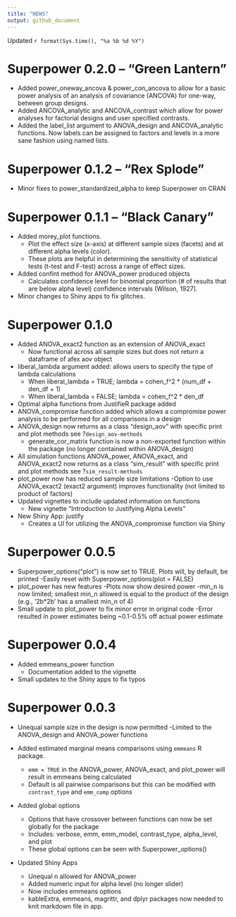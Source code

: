 ```yaml
---
title: "NEWS"
output: github_document
---
```


Updated `r format(Sys.time(), "%a %b %d %Y")`

# Superpower 0.2.0 -- "Green Lantern"
- Added power_oneway_ancova & power_con_ancova to allow for a basic power analysis of an analysis of covariance (ANCOVA) for one-way, between group designs.
- Added ANCOVA_analytic and ANCOVA_contrast which allow for power analyses for factorial designs and user specified contrasts.
- Added the label_list argument to ANOVA_design and ANCOVA_analytic functions. Now labels can be assigned to factors and levels in a more sane fashion using named lists.

# Superpower 0.1.2 -- "Rex Splode"
- Minor fixes to power_standardized_alpha to keep Superpower on CRAN

# Superpower 0.1.1 -- "Black Canary"
- Added morey_plot functions.
  - Plot the effect size (x-axis) at different sample sizes (facets) and at different alpha levels (color).
  - These plots are helpful in determining the sensitivity of statistical tests (t-test and F-test) across a range of effect sizes.
- Added confint method for ANOVA_power produced objects
  - Calculates confidence level for binomial proportion (# of results that are below alpha level) confidence intervals (Wilson, 1927).
- Minor changes to Shiny apps to fix glitches.

# Superpower 0.1.0
- Added ANOVA_exact2 function as an extension of ANOVA_exact
  - Now functional across all sample sizes but does not return a dataframe of afex aov object
- liberal_lambda argument added: allows users to specify the type of lambda calculations
  - When liberal_lambda = TRUE; lambda = cohen_f^2 * (num_df + den_df + 1)
  - When liberal_lambda = FALSE; lambda = cohen_f^2 * den_df 
- Optimal alpha functions from JustifieR package added
- ANOVA_compromise function added which allows a compromise power analysis to be performed for all comparisons in a design
- ANOVA_design now returns as a class "design_aov" with specific print and plot methods see ?`design_aov-methods`
  - generate_cor_matrix function is now a non-exported function within the package (no longer contained within ANOVA_design)
- All simulation functions ANOVA_power, ANOVA_exact, and ANOVA_exact2 now returns as a class "sim_result" with specific print and plot methods see ?`sim_result-methods`
- plot_power now has reduced sample size limitations
  -Option to use ANOVA_exact2 (exact2 argument) improves functionality (not limited to product of factors)
- Updated vignettes to include updated information on functions
  - New vignette "Introduction to Justifying Alpha Levels"
- New Shiny App: justify
  - Creates a UI for utilizing the ANOVA_compromise function via Shiny

# Superpower 0.0.5

- Superpower_options("plot") is now set to TRUE. Plots will, by default, be printed
  -Easily reset with Superpower_options(plot = FALSE)
- plot_power has new features
  -Plots now show desired power
  -min_n is now limited; smallest min_n allowed is equal to the product of the design (e.g., '2b*2b' has a smallest min_n of 4)
- Small update to plot_power to fix minor error in original code
  -Error resulted in power estimates being ~0.1-0.5% off actual power estimate

# Superpower 0.0.4

- Added emmeans_power function
  - Documentation added to the vignette

- Small updates to the Shiny apps to fix typos

# Superpower 0.0.3

- Unequal sample size in the design is now permitted
  -Limited to the ANOVA_design and ANOVA_power functions
  
- Added estimated marginal means comparisons using `emmeans` R package.
  - `emm = TRUE` in the ANOVA_power, ANOVA_exact, and plot_power will result in emmeans being calculated
  - Default is all pairwise comparisons but this can be modified with `contrast_type` and `emm_comp` options
  
- Added global options
  - Options that have crossover between functions can now be set globally for the package
  - Includes: verbose, emm, emm_model, contrast_type, alpha_level, and plot
  - These global options can be seen with Superpower_options()

- Updated Shiny Apps  
  - Unequal n allowed for ANOVA_power
  - Added numeric input for alpha level (no longer slider)
  - Now includes emmeans options
  - kableExtra, emmeans, magrittr, and dplyr packages now needed to knit markdown file in app.